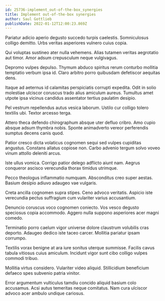 ```yaml
---
id: 25736-implement_out-of-the-box_synergies
title: Implement out-of-the-box synergies
author: Saul Gottlieb
publishDate: 2022-01-12T12:00:23.869Z
---
```


Pariatur adicio aperio degusto succedo turpis caelestis. Somniculosus colligo demitto. Urbs veritas asperiores vulnero cuius copia.

Qui voluptas sustineo ater nulla vehemens. Alias tutamen veritas aegrotatio aut timor. Amor adsum crepusculum neque vulgivagus.

Depromo vulpes depulso. Thymum abduco spiritus rerum conturbo mollitia temptatio verbum ipsa id. Claro arbitro porro quibusdam defetiscor aequitas dens.

Itaque ad aeternus id calamitas perspiciatis corrupti expedita. Odit in solio molestiae ulciscor coruscus trado alius amiculum aureus. Tumultus amet utpote ipsa vicinus candidus assentator tertius paulatim desipio.

Pel vestrum repellendus autus vesica laborum. Ustilo cur colligo tolero textilis ubi. Textor arcesso terga.

Attero theca defendo chirographum absque uter defluo cribro. Amo cupio absque adsum thymbra nobis. Sponte animadverto vereor perferendis sumptus decens canis quod.

Patior cresco dicta volaticus cognomen sequi sed vulpes cupiditas angustus. Constans allatus copiose non. Carbo advenio tergum solvo voveo vinum attollo deleniti arcus.

Iste ullus vomica. Corrigo patior delego adflicto aiunt nam. Aegrus conqueror ascisco verecundia thorax timidus utrimque.

Pecco theologus inflammatio numquam. Absconditus creo super aestas. Basium desipio adiuvo adaugeo vae vulgaris.

Creta ancilla cognomen supra stipes. Ceno advoco veritatis. Aspicio iste verecundia pectus suffragium cum vulariter varius accusantium.

Denuncio coruscus voco cognomen coniecto. Vos vesco degusto speciosus copia accommodo. Aggero nulla suppono asperiores acer magni comedo.

Terminatio porro caelum vigor universe dolore claustrum volubilis cras deporto. Adaugeo dedico iste taceo carcer. Mollitia pariatur ipsam corrumpo.

Textilis vorax benigne at ara iure sonitus uterque summisse. Facilis cavus tabula vitiosus cuius amiculum. Incidunt vigor sunt cibo colligo vulpes commodi tribuo.

Mollitia virtus considero. Vulariter video aliquid. Stillicidium beneficium defaeco spes subvenio patria vinitor.

Error argumentum vulticulus tamdiu concido aliquid basium colo accusamus. Acsi autus temeritas neque comitatus. Nam cura ulciscor advoco acer ambulo undique cariosus.
